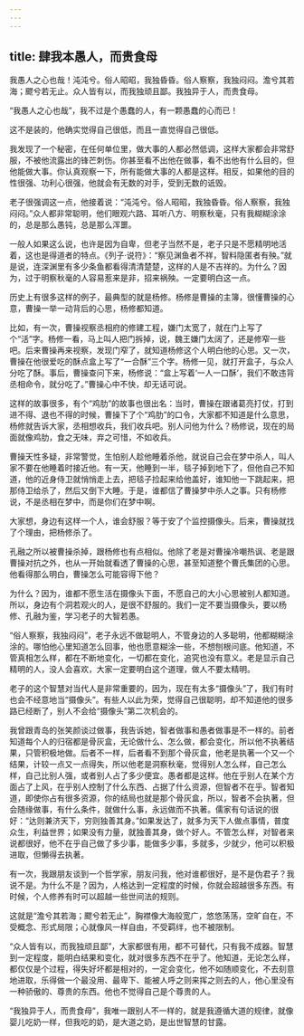 ```yaml
---
---
---
```

title: 肆我本愚人，而贵食母
---




我愚人之心也哉！沌沌兮。俗人昭昭，我独昏昏。俗人察察，我独闷闷。澹兮其若海；飂兮若无止。众人皆有以，而我独顽且鄙。我独异于人，而贵食母。

“我愚人之心也哉”，我不过是个愚蠢的人，有一颗愚蠢的心而已！

这不是装的，他确实觉得自己很低，而且一直觉得自己很低。

我发现了一个秘密，在任何单位里，做大事的人都必然低调，这样大家都会非常舒服，不被他流露出的锋芒刺伤。你甚至看不出他在做事，看不出他有什么目的，但他能做大事。你认真观察一下，所有能做大事的人都是这样。相反，如果他的目的性很强、功利心很强，他就会有无数的对手，受到无数的诋毁。

老子很强调这一点，他接着说：“沌沌兮。俗人昭昭，我独昏昏。俗人察察，我独闷闷。”众人都非常聪明，他们眼观六路、耳听八方、明察秋毫，只有我糊糊涂涂的，总是那么愚钝，总是那么浑噩。

一般人如果这么说，也许是因为自卑，但老子当然不是，老子只是不愿精明地活着，这也是得道者的特点。《列子·说符》：“察见渊鱼者不祥，智料隐匿者有殃。”就是说，连深渊里有多少条鱼都看得清清楚楚，这样的人是不吉祥的。为什么？因为，过于明察秋毫的人容易惹来是非，招来祸殃。一定要明白这一点。

历史上有很多这样的例子，最典型的就是杨修。杨修是曹操的主簿，很懂曹操的心意，曹操一举一动背后的心思，杨修都知道。

比如，有一次，曹操视察丞相府的修建工程，嫌门太宽了，就在门上写了个“活”字。杨修一看，马上叫人把门拆掉，说，魏王嫌门太阔了，还是修窄一些吧。后来曹操再来视察，发现门窄了，就知道杨修这个人明白他的心思。又一次，曹操在他很爱吃的酥点盒上写了“一合酥”三个字。杨修一见，就打开盒子，与众人分吃了酥。事后，曹操查问下来，杨修说：“盒上写着‘一人一口酥’，我们不敢违背丞相命令，就分吃了。”曹操心中不快，却无话可说。

这样的故事很多，有个“鸡肋”的故事也很出名：当时，曹操在跟诸葛亮打仗，打到进不得、退也不得的时候，曹操下了个“鸡肋”的口令，大家都不知道是什么意思，杨修就告诉大家，丞相想收兵，我们收兵吧。别人问他为什么？杨修说，现在的局面就像鸡肋，食之无味，弃之可惜，不如收兵。

曹操天性多疑，非常警觉，生怕别人趁他睡着杀他，就说自己会在梦中杀人，叫人家不要在他睡着时接近他。有一天，他睡到一半，毯子掉到地下了，但他自己不知道，他的近身侍卫就悄悄走上去，把毯子捡起来给他盖好，谁知他一下跳起来，把那侍卫给杀了，然后又倒下大睡。于是，谁都信了曹操梦中杀人之事。只有杨修说，不是丞相在梦中，而是你们在梦中啊。

大家想，身边有这样一个人，谁会舒服？等于安了个监控摄像头。后来，曹操就找了个理由，把杨修杀了。

孔融之所以被曹操杀掉，跟杨修也有点相似。他除了老是对曹操冷嘲热讽、老是跟曹操对抗之外，也从一开始就看透了曹操的心思，甚至知道整个曹氏集团的心思。他看得那么明白，曹操怎么可能容得下他？

为什么？因为，谁都不愿生活在摄像头下面，不愿自己的大小心思被别人都知道。所以，身边有个洞若观火的人，是很不舒服的。我们一定不要当摄像头，要以杨修、孔融为鉴，学习老子的大智若愚。

“俗人察察，我独闷闷”，老子永远不做聪明人，不管身边的人多聪明，他都糊糊涂涂的。哪怕他心里知道怎么回事，他也愿意糊涂一些，不想刨根问底。他知道，不管真相怎么样，都在不断地变化，一切都在变化，追究也没有意义。老是显示自己精明的人，没人会喜欢，大家一定要明白这个道理，做人不要太精明。

老子的这个智慧对当代人是非常重要的，因为，现在有太多“摄像头”了，我们有时也会不经意地当“摄像头”。有些人以此为荣，觉得自己很聪明，却不知道他的很多路已经断了，别人不会给“摄像头”第二次机会的。

我曾跟青岛的张笑颜谈过做事，我告诉她，智者做事和愚者做事是不一样的。前者知道每个人的归宿都是骨灰盒，无论做什么、怎么做，都会变化，所以他不执著结果，只管积极地做。后者不一样，后者看不到那个骨灰盒，他老是执著一个又一个结果，计较一点又一点得失，所以他老是洞察秋毫，觉得别人怎么样，自己怎么样，自己比别人强，或者别人占了多少便宜。愚者都是这样。他在乎别人在某个方面占了上风，在乎别人控制了什么东西、占据了什么资源，但智者不在乎。智者知道，即使你占有很多资源，你的结局也就是那个骨灰盒，所以，智者不会执著，但会随缘做事，有什么条件，就做什么事，永远做而不执著。儒家有句话说的很好：“达则兼济天下，穷则独善其身。”如果发达了，就多为天下人做点事情，普度众生，利益世界；如果没有力量，就独善其身，做个好人。不管怎么样，对智者来说都很好，他不在乎自己做了多少事，能做多少事，多就多，少就少，他可以积极进取，但懒得去执著。

有一次，我跟朋友谈到一个哲学家，朋友问我，他对谁都很好，是不是伪君子？我说不是。为什么不是？因为，人格达到一定程度的时候，你就会超越很多东西。有时候，个人修养有时可以超越一些世间法的规则。

这就是“澹兮其若海；飂兮若无止”，胸襟像大海般宽广，悠悠荡荡，空旷自在，不受概念、形式局限；心就像风一样自由，不受羁绊，也不被限制。

“众人皆有以，而我独顽且鄙”，大家都很有用，都不可替代，只有我不成器。智慧到一定程度，能明白结果和变化，就对很多东西不在乎了。他知道，无论怎么样，都仅仅是个过程，得失好坏都是相对的，一定会变化，他不如随顺变化，不去刻意地进取，乐得做一个最没用、最卑下、能被人呼之则来挥之则去的人，他心里没有一种骄傲的、尊贵的东西。他也不觉得自己是个尊贵的人。

“我独异于人，而贵食母”，我唯一跟别人不一样的，就是我遵循大道的规律，就像婴儿吃奶一样，但我吃的奶，是大道之奶，是出世智慧的甘露。